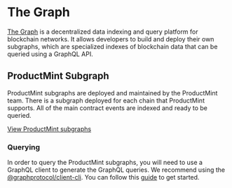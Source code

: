 # The Graph

[The Graph](https://thegraph.com/) is a decentralized data indexing and query platform for blockchain networks. It allows developers to build and deploy their own subgraphs, which are specialized indexes of blockchain data that can be queried using a GraphQL API.

## ProductMint Subgraph

ProductMint subgraphs are deployed and maintained by the ProductMint team. There is a subgraph deployed for each chain that ProductMint supports. All of the main contract events are indexed and ready to be queried.

[View ProductMint subgraphs](https://thegraph.com/explorer?orderBy=Query+Count&orderDirection=desc&search=productmint)

### Querying

In order to query the ProductMint subgraphs, you will need to use a GraphQL client to generate the GraphQL queries. We recommend using the [@graphprotocol/client-cli](https://www.npmjs.com/package/@graphprotocol/client-cli). You can follow this [guide](https://thegraph.com/docs/en/subgraphs/querying/from-an-application/) to get started.
